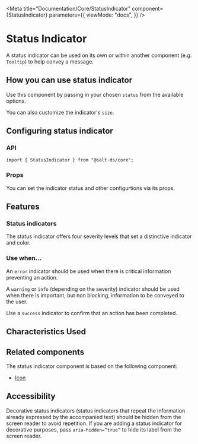 
<Meta
  title="Documentation/Core/StatusIndicator"
  component={StatusIndicator}
  parameters={{
    viewMode: "docs",
  }}
/>

# Status Indicator

A status indicator can be used on its own or within another component (e.g. `Tooltip`) to help convey a message.

<Canvas>
  <Story id="core-statusindicator--default-status-indicator" />
</Canvas>

## How you can use status indicator

Use this component by passing in your chosen `status` from the available options.

You can also customize the indicator's `size`.

## Configuring status indicator

### API

```
import { StatusIndicator } from "@salt-ds/core";
```

### Props

You can set the indicator status and other configurtions via its props.

<ArgsTable of={StatusIndicator} />

## Features

### Status indicators

The status indicator offers four severity levels that set a distinctive indicator and color.

<Canvas>
  <Story id="core-statusindicator--all-status-indicators" />
</Canvas>

### Use when...

An `error` indicator should be used when there is critical information preventing an action.

A `warning` or `info` (depending on the severity) indicator should be used when there is important, but non blocking, information to be conveyed to the user.

Use a `success` indicator to confirm that an action has been completed.

## Characteristics Used

<CharacteristicUsage of={StatusIndicator} />

## Related components

The status indicator component is based on the following component:

- [Icon](?path=/story/documentation-styles-and-theming-foundations-iconography--page)

## Accessibility

Decorative status indicators (status indicators that repeat the information already expressed by the accompanied text) should be hidden from the screen reader to avoid repetition.
If you are adding a status indicator for decorative purposes, pass `aria-hidden=”true”` to hide its label from the screen reader.

<HelpAndSupport />

